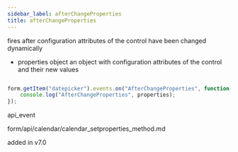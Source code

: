```yaml
---
sidebar_label: afterChangeProperties
title: afterChangeProperties
---
```



          


<Short>
 fires after configuration attributes of the control have been changed dynamically



</Short>



- properties     object      an object with configuration attributes of the control and their new values

~~~js

form.getItem("datepicker").events.on("AfterChangeProperties", function(properties) {
    console.log("AfterChangeProperties", properties);
});


~~~
 api_event

<Descr>



</Descr>


 form/api/calendar/calendar_setproperties_method.md

 added in v7.0

